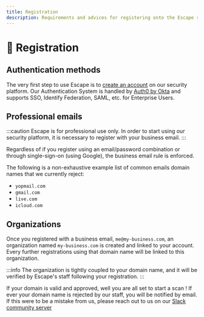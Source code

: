 ```yaml
---
title: Registration
description: Requirements and advices for registering onto the Escape security platform
---
```


# 👤 Registration

## Authentication methods

The very first step to use Escape is to [create an account](https://app.escape.tech/register) on our security platform. 
Our Authentication System is handled by [Auth0 by Okta](https://www.okta.com/okta-and-auth0/) and supports SSO, Identify Federation, SAML, etc. for Enterprise Users.

## Professional emails

:::caution
Escape is for professional use only. In order to start using our security platform, it is necessary to register with your business email.
:::

Regardless of if you register using an email/password combination or through single-sign-on (using Google), the business email rule is enforced.

The following is a non-exhaustive example list of common emails domain names that we currently reject:

- `yopmail.com`
- `gmail.com`
- `live.com`
- `icloud.com`

## Organizations

Once you registered with a business email, `me@my-business.com`, an organization named `my-business.com`
is created and linked to your account. Every further registrations using that domain name will be linked to this organization.

:::info
The organization is tightly coupled to your domain name, and it will be verified by Escape's staff following your registration.
:::

If your domain is valid and approved, well you are all set to start a scan ! If ever your domain name is rejected by our staff, you will be notified by email. If this were to be a mistake from us, please reach out to us on our [Slack community server](https://slack.escape.tech)
